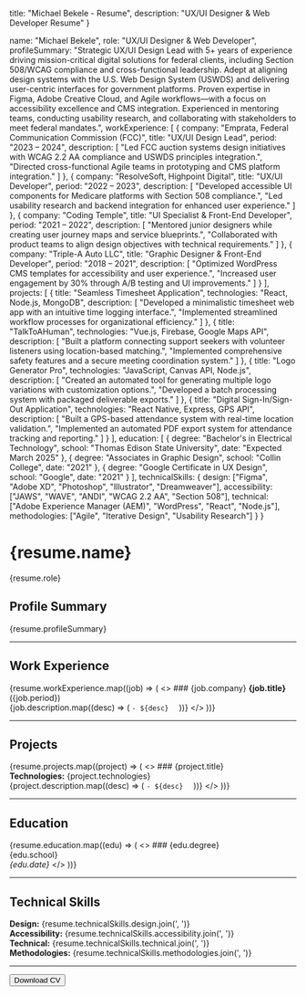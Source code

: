 
  title: "Michael Bekele - Resume",
  description: "UX/UI Designer & Web Developer Resume"
}

  name: "Michael Bekele",
  role: "UX/UI Designer & Web Developer",
  profileSummary: "Strategic UX/UI Design Lead with 5+ years of experience driving mission-critical digital solutions for federal clients, including Section 508/WCAG compliance and cross-functional leadership. Adept at aligning design systems with the U.S. Web Design System (USWDS) and delivering user-centric interfaces for government platforms. Proven expertise in Figma, Adobe Creative Cloud, and Agile workflows—with a focus on accessibility excellence and CMS integration. Experienced in mentoring teams, conducting usability research, and collaborating with stakeholders to meet federal mandates.",
  workExperience: [
    {
      company: "Emprata, Federal Communication Commission (FCC)",
      title: "UX/UI Design Lead",
      period: "2023 – 2024",
      description: [
        "Led FCC auction systems design initiatives with WCAG 2.2 AA compliance and USWDS principles integration.",
        "Directed cross-functional Agile teams in prototyping and CMS platform integration."
      ]
    },
    {
      company: "ResolveSoft, Highpoint Digital",
      title: "UX/UI Developer",
      period: "2022 – 2023",
      description: [
        "Developed accessible UI components for Medicare platforms with Section 508 compliance.",
        "Led usability research and backend integration for enhanced user experience."
      ]
    },
    {
      company: "Coding Temple",
      title: "UI Specialist & Front-End Developer",
      period: "2021 – 2022",
      description: [
        "Mentored junior designers while creating user journey maps and service blueprints.",
        "Collaborated with product teams to align design objectives with technical requirements."
      ]
    },
    {
      company: "Triple-A Auto LLC",
      title: "Graphic Designer & Front-End Developer",
      period: "2018 – 2021",
      description: [
        "Optimized WordPress CMS templates for accessibility and user experience.",
        "Increased user engagement by 30% through A/B testing and UI improvements."
      ]
    }
  ],
  projects: [
    {
      title: "Seamless Timesheet Application",
      technologies: "React, Node.js, MongoDB",
      description: [
        "Developed a minimalistic timesheet web app with an intuitive time logging interface.",
        "Implemented streamlined workflow processes for organizational efficiency."
      ]
    },
    {
      title: "TalkToAHuman",
      technologies: "Vue.js, Firebase, Google Maps API",
      description: [
        "Built a platform connecting support seekers with volunteer listeners using location-based matching.",
        "Implemented comprehensive safety features and a secure meeting coordination system."
      ]
    },
    {
      title: "Logo Generator Pro",
      technologies: "JavaScript, Canvas API, Node.js",
      description: [
        "Created an automated tool for generating multiple logo variations with customization options.",
        "Developed a batch processing system with packaged deliverable exports."
      ]
    },
    {
      title: "Digital Sign-In/Sign-Out Application",
      technologies: "React Native, Express, GPS API",
      description: [
        "Built a GPS-based attendance system with real-time location validation.",
        "Implemented an automated PDF export system for attendance tracking and reporting."
      ]
    } 
  ],
  education: [
    {
      degree: "Bachelor's in Electrical Technology",
      school: "Thomas Edison State University",
      date: "Expected March 2025"
    },
    {
      degree: "Associates in Graphic Design",
      school: "Collin College",
      date: "2021"
    },
    {
      degree: "Google Certificate in UX Design",
      school: "Google",
      date: "2021"
    }
  ],
  technicalSkills: {
    design: ["Figma", "Adobe XD", "Photoshop", "Illustrator", "Dreamweaver"],
    accessibility: ["JAWS", "WAVE", "ANDI", "WCAG 2.2 AA", "Section 508"],
    technical: ["Adobe Experience Manager (AEM)", "WordPress", "React", "Node.js"],
    methodologies: ["Agile", "Iterative Design", "Usability Research"]
  }
}

# {resume.name}

{resume.role}

## Profile Summary

{resume.profileSummary}

---

## Work Experience

{resume.workExperience.map((job) => (
  <>
    ### {job.company}
    **{job.title}** ({job.period})  
    {job.description.map((desc) => (
      `- ${desc}  `
    ))}
  </>
))}

---

## Projects

{resume.projects.map((project) => (
  <>
    ### {project.title}  
    **Technologies:** {project.technologies}  
    {project.description.map((desc) => (
      `- ${desc}  `
    ))}
  </>
))}

---

## Education

{resume.education.map((edu) => (
  <>
    ### {edu.degree}  
    {edu.school}  
    *{edu.date}*
  </>
))}

---

## Technical Skills

**Design:** {resume.technicalSkills.design.join(', ')}  
**Accessibility:** {resume.technicalSkills.accessibility.join(', ')}  
**Technical:** {resume.technicalSkills.technical.join(', ')}  
**Methodologies:** {resume.technicalSkills.methodologies.join(', ')}

---

<Button href="#" variant="secondary">Download CV</Button>